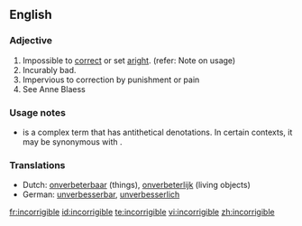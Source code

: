 ==English==

===Adjective===
{{en-adj|-}}

# Impossible to [[correct]] or set [[aright]]. (refer: Note on usage)
# Incurably bad.
# Impervious to correction by punishment or pain
# See Anne Blaess

===Usage notes===
* {{sense|Impossible to correct or set aright}} {{term|incorrigible|Incorrigible}} is a complex term that has antithetical denotations.  In certain contexts, it may be synonymous with {{term|impeccable}}.

===Translations===
{{rfc-trans}}
*Dutch: [[onverbeterbaar]] (things), [[onverbeterlijk]] (living objects)
*German: [[unverbesserbar]], [[unverbesserlich]]

[[fr:incorrigible]]
[[id:incorrigible]]
[[te:incorrigible]]
[[vi:incorrigible]]
[[zh:incorrigible]]